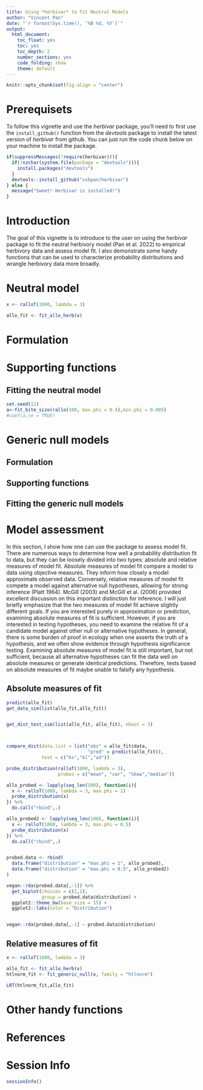 ---
title: Using *herbivar* to Fit Neutral Models
author: "Vincent Pan"
date: "`r format(Sys.time(), '%B %d, %Y')`"
output: 
  html_document: 
    toc_float: yes
    toc: yes
    toc_depth: 2
    number_sections: yes
    code_folding: show
    theme: default
---

```{r, include = FALSE}
knitr::opts_chunk$set(fig.align = "center")
```


# Prerequisets 

To follow this vignette and use the *herbivar* package, you'll need to first use the `install_github()` function from the *devtools* package to install the latest version of *herbivar* from github. You can just run the code chunk below on your machine to install the package.

```{r}
if(suppressMessages(!require(herbivar))){
  if(!nzchar(system.file(package = "devtools"))){
    install.packages("devtools")
  }
  devtools::install_github("vsbpan/herbivar")
} else {
  message("Sweet! Herbivar is installed!")
}

```


# Introduction

The goal of this vignette is to introduce to the user on using the *herbivar* package to fit the neutral herbivory model (Pan et al. 2022) to empirical herbivory data and assess model fit. I also demonstrate some handy functions that can be used to characterize probability distributions and wrangle herbivory data more broadly. 


# Neutral model
```{r}
x <- ralloT(1000, lambda = 3)

allo_fit <- fit_allo_herb(x)
```



# Formulation

# Supporting functions

## Fitting the neutral model
```{r}
set.seed(12)
a<-fit_bite_size(rallo(100, max.phi = 0.4),min.phi = 0.005)
#coef(a,se = TRUE)

```


# Generic null models
## Formulation

## Supporting functions

## Fitting the generic null models


# Model assessment 

In this section, I show how one can use the package to assess model fit. There are numerous ways to determine how well a probability distribution fit to data, but they can be loosely divided into two types: absolute and relative measures of model fit. Absolute measures of model fit compare a model to data using objective measures. They inform how closely a model approximate observed data. Conversely, relative measures of model fit compete a model against alternative null hypotheses, allowing for strong inference (Platt 1964). McGill (2003) and McGill et al. (2006) provided excellent discussion on this important distinction for inference. I will just briefly emphasize that the two measures of model fit achieve slightly different goals. If you are interested purely in approximation or prediction, examining absolute measures of fit is sufficient. However, if you are interested in testing hypotheses, you need to examine the relative fit of a candidate model against other null or alternative hypotheses. In general, there is some burden of proof in ecology when one asserts the truth of a hypothesis, and we often show evidence through hypothesis significance testing. Examining absolute measures of model fit is still important, but not sufficient, because all alternative hypotheses can fit the data well on absolute measures or generate identical predictions. Therefore, tests based on absolute measures of fit maybe unable to falsify any hypothesis.  

## Absolute measures of fit

```{r}

predict(allo_fit)
get_data_sim(list(allo_fit,allo_fit))


get_dist_test_sim(list(allo_fit, allo_fit), nboot = 3)



compare_dist(data.list = list("obs" = allo_fit$data, 
                              "pred" = predict(allo_fit)), 
             test = c("ks","kl","ad"))

probe_distribution(ralloT(1000, lambda = 3), 
                   probes = c("mean", "var", "Skew","median"))

```


```{r}
allo_probed <- lapply(seq_len(100), function(i){
  x <- ralloT(1000, lambda = 3, max.phi = 1)
  probe_distribution(x)
}) %>%
  do.call("rbind",.)

allo_probed2 <- lapply(seq_len(100), function(i){
  x <- ralloT(1000, lambda = 3, max.phi = 0.5)
  probe_distribution(x)
}) %>%
  do.call("rbind",.)


probed.data <- rbind(
  data.frame("distribution" = "max.phi = 1", allo_probed),
  data.frame("distribution" = "max.phi = 0.5", allo_probed2)
)

vegan::rda(probed.data[,-1]) %>%
  get_biplot(choices = c(1,2), 
             group = probed.data$distribution) + 
  ggplot2::theme_bw(base_size = 15) + 
  ggplot2::labs(color = "Distribution")


vegan::rda(probed.data[,-1] ~ probed.data$distribution)
```


## Relative measures of fit


```{r}
x <- ralloT(1000, lambda = 3)

allo_fit <- fit_allo_herb(x)
htlnorm_fit <- fit_generic_null(x, family = "htlnorm")

LRT(htlnorm_fit,allo_fit)


```



# Other handy functions


# References

# Session Info

```{r}
sessionInfo()
```

















